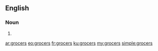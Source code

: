 ==English==

===Noun===
{{head|en}}

# {{plural of|grocer}}

[[ar:grocers]]
[[eo:grocers]]
[[fr:grocers]]
[[ku:grocers]]
[[my:grocers]]
[[simple:grocers]]